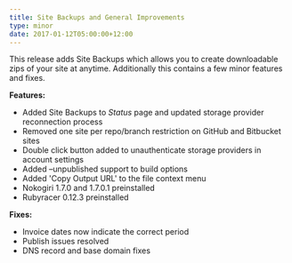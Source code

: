 ```yaml
---
title: Site Backups and General Improvements
type: minor
date: 2017-01-12T05:00:00+12:00
---
```



This release adds Site Backups which allows you to create downloadable zips of your site at anytime. Additionally this contains a few minor features and fixes.

**Features:**

* Added Site Backups to *Status* page and updated storage provider reconnection process
* Removed one site per repo/branch restriction on GitHub and Bitbucket sites
* Double click button added to unauthenticate storage providers in account settings
* Added –unpublished support to build options
* Added 'Copy Output URL' to the file context menu
* Nokogiri 1.7.0 and 1.7.0.1 preinstalled
* Rubyracer 0.12.3 preinstalled

**Fixes:**

* Invoice dates now indicate the correct period
* Publish issues resolved
* DNS record and base domain fixes